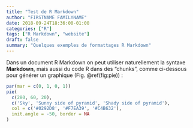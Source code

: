 ```yaml
---
title: "Test de R Markdown"
author: "FIRSTNAME FAMILYNAME"
date: 2018-09-24T18:36:00-01:00
categories: ["R"]
tags: ["R Markdown", "website"]
draft: false
summary: "Quelques exemples de formattages R Markdown"
---
```


Dans un document R Markdown on peut utiliser naturellement la syntaxe **Markdown**, mais aussi du code R dans des "chunks", comme ci-dessous pour générer un graphique (Fig. \@ref(fig:pie)) :

```r
par(mar = c(0, 1, 0, 1))
pie(
  c(280, 60, 20),
  c('Sky', 'Sunny side of pyramid', 'Shady side of pyramid'),
  col = c('#0292D8', '#F7EA39', '#C4B632'),
  init.angle = -50, border = NA
)
```


